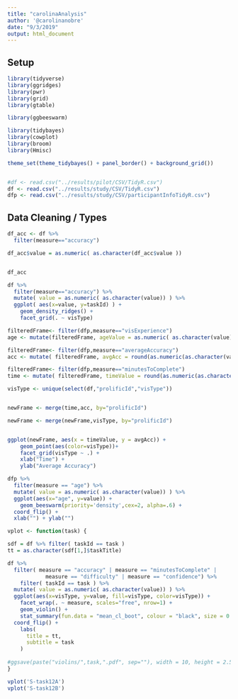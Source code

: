 ```yaml
---
title: "carolinaAnalysis"
author: '@carolinanobre'
date: "9/3/2019"
output: html_document
---
```


## Setup

```r
library(tidyverse)
library(ggridges)
library(pwr) 
library(grid)
library(gtable)

library(ggbeeswarm)

library(tidybayes)
library(cowplot)
library(broom)
library(Hmisc)

theme_set(theme_tidybayes() + panel_border() + background_grid())


#df <- read.csv("../results/pilot/CSV/TidyR.csv")
df <- read.csv("../results/study/CSV/TidyR.csv")
dfp <- read.csv("../results/study/CSV/participantInfoTidyR.csv")
```


## Data Cleaning / Types

```r

df_acc <- df %>% 
  filter(measure=="accuracy") 

df_acc$value = as.numeric( as.character(df_acc$value ))


df_acc
```

```r
df %>% 
  filter(measure=="accuracy") %>% 
  mutate( value = as.numeric( as.character(value)) ) %>% 
  ggplot( aes(x=value, y=taskId) ) +
    geom_density_ridges() +
    facet_grid(. ~ visType)

```

```r
filteredFrame<- filter(dfp,measure=="visExperience")
age <- mutate(filteredFrame, ageValue = as.numeric( as.character(value)) ) 

filteredFrame<- filter(dfp,measure=="averageAccuracy")
acc <- mutate( filteredFrame, avgAcc = round(as.numeric(as.character(value)),digits=2) ) 

filteredFrame<- filter(dfp,measure=="minutesToComplete")
time <- mutate( filteredFrame, timeValue = round(as.numeric(as.character(value)),digits=2) ) 

visType <- unique(select(df,"prolificId","visType"))


newFrame <- merge(time,acc, by="prolificId")

newFrame <- merge(newFrame,visType, by="prolificId")


ggplot(newFrame, aes(x = timeValue, y = avgAcc)) +
    geom_point(aes(color=visType))+
    facet_grid(visType ~ .) +
    xlab("Time") +
    ylab("Average Accuracy")
```



```r

dfp %>% 
  filter(measure == "age") %>% 
  mutate( value = as.numeric( as.character(value)) ) %>% 
  ggplot(aes(x="age", y=value)) +
    geom_beeswarm(priority='density',cex=2, alpha=.6) +
  coord_flip() +
  xlab("") + ylab("")

```


```r


vplot <- function(task) {

sdf = df %>% filter( taskId == task )
tt = as.character(sdf[1,]$taskTitle)

df %>% 
  filter( measure == "accuracy" | measure == "minutesToComplete" | 
            measure == "difficulty" | measure == "confidence") %>% 
    filter( taskId == task ) %>% 
  mutate( value = as.numeric( as.character(value)) ) %>% 
  ggplot(aes(x=visType, y=value, fill=visType, color=visType)) +
    facet_wrap(. ~ measure, scales="free", nrow=1) +
    geom_violin() +
    stat_summary(fun.data = "mean_cl_boot", colour = "black", size = 0.5, alpha=1) +
  coord_flip() + 
    labs(
      title = tt,
      subtitle = task
    )
  
#ggsave(paste("violins/",task,".pdf", sep=""), width = 10, height = 2.5, units = "in")
}

vplot('S-task12A')
vplot('S-task12B')

  
```